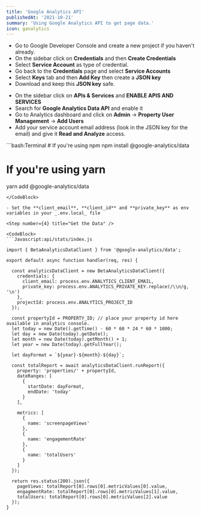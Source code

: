 ```yaml
---
title: 'Google Analytics API'
publishedAt: '2021-10-21'
summary: 'Using Google Analytics API to get page data.'
icon: ganalytics
---
```


<Step number={1} title="Create a Google Service Account" />

- Go to Google Developer Console and create a new project if you haven't already.
- On the sidebar click on **Credentials** and then **Create Credentials**
- Select **Service Account** as type of credential.
- Go back to the **Credentials** page and select **Service Accounts**
- Select **Keys** tab and then **Add Key** then create a **JSON key**
- Download and keep this **JSON key** safe.

<Step number={2} title="Enable Google Analytics Data Api" />

- On the sidebar click on **APIs & Services** and **ENABLE APIS AND SERVICES**
- Search for **Google Analytics Data API** and enable it
- Go to Analytics dashboard and click on **Admin** -> **Property User Management** -> **Add Users**
- Add your service account email address (look in the JSON key for the email) and give it **Read and Analyze** access.

<Step number={3} title="Install the @google-analytics/data package" />

<CodeBlock>
```bash:Terminal
# If you're using npm
npm install @google-analytics/data

# If you're using yarn
yarn add @google-analytics/data
```
</CodeBlock>

- Set the **client_email**, **client_id** and **private_key** as env variables in your _.env.local_ file

<Step number={4} title="Get the Data" />

<CodeBlock>
```Javascript:api/stats/index.js

import { BetaAnalyticsDataClient } from '@google-analytics/data';

export default async function handler(req, res) {

  const analyticsDataClient = new BetaAnalyticsDataClient({
    credentials: {
      client_email: process.env.ANALYTICS_CLIENT_EMAIL,
      private_key: process.env.ANALYTICS_PRIVATE_KEY.replace(/\\n/g, '\n')
    },
    projectId: process.env.ANALYTICS_PROJECT_ID
  });

  const propertyId = PROPERTY_ID; // place your property id here available in analytics console.
  let today = new Date().getTime() - 60 * 60 * 24 * 60 * 1000;
  let day = new Date(today).getDate();
  let month = new Date(today).getMonth() + 1;
  let year = new Date(today).getFullYear();

  let dayFormat = `${year}-${month}-${day}`;

  const totalReport = await analyticsDataClient.runReport({
    property: 'properties/' + propertyId,
    dateRanges: [
      {
        startDate: dayFormat,
        endDate: 'today'
      }
    ],

    metrics: [
      {
        name: 'screenpageViews'
      },
      {
        name: 'engagementRate'
      },
      {
        name: 'totalUsers'
      }
    ]
  });

  return res.status(200).json({
    pageViews: totalReport[0].rows[0].metricValues[0].value,
    engagmentRate: totalReport[0].rows[0].metricValues[1].value,
    totalUsers: totalReport[0].rows[0].metricValues[2].value
  });
}
```
</CodeBlock>